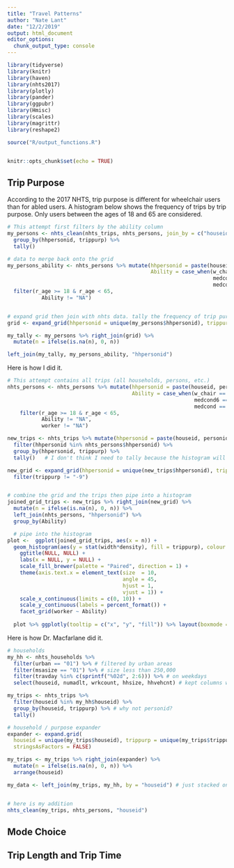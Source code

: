 ```yaml
---
title: "Travel Patterns"
author: "Nate Lant"
date: "12/2/2019"
output: html_document
editor_options: 
  chunk_output_type: console
---
```


```r
library(tidyverse)
library(knitr)
library(haven)
library(nhts2017)
library(plotly)
library(pander)
library(ggpubr)
library(Hmisc)
library(scales)
library(magrittr)
library(reshape2)

source("R/output_functions.R")


knitr::opts_chunk$set(echo = TRUE)
```

## Trip Purpose
According to the 2017 NHTS, trip purpose is different for wheelchair users than for abled users. A histogram below shows the frequency of trips by trip purpose. Only users between the ages of 18 and 65 are considered.

```r
# This attempt first filters by the ability column
my_persons <- nhts_clean(nhts_trips, nhts_persons, join_by = c("houseid", "personid"), 18, 65) %>%
  group_by(hhpersonid, trippurp) %>% 
  tally()

# data to merge back onto the grid
my_persons_ability <- nhts_persons %>% mutate(hhpersonid = paste(houseid, personid, sep = "-"),
                                              Ability = case_when(w_chair == "07" | w_mtrchr == "08" ~ "Wheelchair",
                                                                  medcond6 == "02" | medcond6 == "03" ~ "Disabled",
                                                                  medcond == "02" ~ "Abled")) %>% 
  filter(r_age >= 18 & r_age < 65,
           Ability != "NA")


# expand grid then join with nhts data. tally the frequency of trip purpose
grid <- expand_grid(hhpersonid = unique(my_persons$hhpersonid), trippurp = unique(my_persons$trippurp))

my_tally <- my_persons %>% right_join(grid) %>%
  mutate(n = ifelse(is.na(n), 0, n)) 

left_join(my_tally, my_persons_ability, "hhpersonid")

```
 Here is how I did it.
```r
# This attempt contains all trips (all households, persons, etc.)
nhts_persons <- nhts_persons %>% mutate(hhpersonid = paste(houseid, personid, sep = "-"),
                                        Ability = case_when(w_chair == "07" | w_mtrchr == "08" ~ "Wheelchair",
                                                            medcond6 == "02" | medcond6 == "03" ~ "Disabled",  
                                                            medcond == "02" ~ "Abled")) %>% 
    filter(r_age >= 18 & r_age < 65,
           Ability != "NA",
           worker != "NA")

new_trips <- nhts_trips %>% mutate(hhpersonid = paste(houseid, personid, sep = "-")) %>%
  filter(hhpersonid %in% nhts_persons$hhpersonid) %>%
  group_by(hhpersonid, trippurp) %>%
  tally()   # I don't think I need to tally because the histogram will do that for me.

new_grid <- expand_grid(hhpersonid = unique(new_trips$hhpersonid), trippurp = unique(new_trips$trippurp)) %>%
  filter(trippurp != "-9")


# combine the grid and the trips then pipe into a histogram
joined_grid_trips <- new_trips %>% right_join(new_grid) %>%
  mutate(n = ifelse(is.na(n), 0, n)) %>%
  left_join(nhts_persons, "hhpersonid") %>% 
  group_by(Ability)

  # pipe into the histogram
plot <-  ggplot(joined_grid_trips, aes(x = n)) + 
  geom_histogram(aes(y = stat(width*density), fill = trippurp), colour = "black", size = .1, position = "dodge") +
    ggtitle(NULL, NULL) +
    labs(x = NULL, y = NULL) +
    scale_fill_brewer(palette = "Paired", direction = 1) + 
    theme(axis.text.x = element_text(size  = 10, 
                                     angle = 45,
                                     hjust = 1,
                                     vjust = 1)) +
    scale_x_continuous(limits = c(0, 10)) +
    scale_y_continuous(labels = percent_format()) +
    facet_grid(worker ~ Ability)
  
  plot %>% ggplotly(tooltip = c("x", "y", "fill")) %>% layout(boxmode = "group")

```

Here is how Dr. Macfarlane did it.
```r
# households
my_hh <- nhts_households %>%
  filter(urban == "01") %>% # filtered by urban areas
  filter(msasize == "01") %>% # size less than 250,000
  filter(travday %in% c(sprintf("%02d", 2:6))) %>% # on weekdays
  select(houseid, numadlt, wrkcount, hhsize, hhvehcnt) # kept columns with household details, num of adults, workers, total hh, and vehicles

my_trips <- nhts_trips %>%
  filter(houseid %in% my_hh$houseid) %>%
  group_by(houseid, trippurp) %>% # why not personid?
  tally() 

# household / purpose expander
expander <- expand.grid(
  houseid = unique(my_trips$houseid), trippurp = unique(my_trips$trippurp), 
  stringsAsFactors = FALSE)

my_trips <- my_trips %>% right_join(expander) %>%
  mutate(n = ifelse(is.na(n), 0, n)) %>%
  arrange(houseid)

my_data <- left_join(my_trips, my_hh, by = "houseid") # just stacked on the columns needed.


# here is my addition
nhts_clean(my_trips, nhts_persons, "houseid")

```


## Mode Choice



## Trip Length and Trip Time
